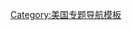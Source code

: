 {{Navbox
| name      = 旧西部的枪战与斗争
| title     = [[美国旧西部|旧西部]]的{{link-en|旧西部枪战列表|List of Old West gunfights|枪战}}与{{link-en|美国家仇|Family feuds in the United States|斗争}}
| state     = {{{state|autocollapse}}}
| listclass = hlist
| image = [[File:"Them_Three_Mexicans_Is_Eliminated"_by_Frederic_Remington_1897.jpg|250px]]

| group1 = {{link-en|旧西部枪战列表|List of Old West gunfights|枪战}}
| list1  = 
* {{link-en|「狂野比尔」希科克对戴维森·塔特枪战|Wild Bill Hickok – Davis Tutt shootout}}
* {{link-en|卢克·肖特对吉姆·考特赖特决斗|Luke Short – Jim Courtright duel}}
* {{link-en|海德公园枪战|Gunfight at Hide Park}}
* {{link-en|戈英斯内克大屠杀|Goingsnake Massacre}}
* {{link-en|斯图亚特的扼杀者#贝茨角之战|Stuart's Stranglers#Battle of Bates Point|贝茨角之战}}
* {{link-en|詹姆斯-扬格帮#1874-1876年|James-Younger Gang#1874-1876|诺斯菲尔德银行抢劫案}}
* {{link-en|布莱泽磨坊枪战|Gunfight at Blazer's Mill}}
* {{link-en|骷髅峡谷大屠杀|Skeleton Canyon Massacres}}
* {{link-en|长枝酒馆枪战|Long Branch Saloon Gunfight}}
* {{link-en|杂耍厅枪战|Variety Hall Shootout}}
* {{link-en|马瑟尔泥潭悲剧|Mussel Slough Tragedy}}
* {{link-en|五秒四死枪战|Four Dead in Five Seconds Gunfight}}
* {{link-en|瓜达卢佩峡谷大屠杀|Guadalupe Canyon Massacre}}
* {{link-en|“巴特”·马斯特森#广场之战|Bat Masterson#Battle of the Plaza|广场之战}}
* [[OK牧场枪战]]
* {{link-en|特立尼达枪战|Trinidad Gunfight}}
* {{link-en|杂耍剧院伏击|Vaudeville Theater Ambush}}
* {{link-en|亨尼韦尔枪战|Hunnewell Gunfight}}
* {{link-en|弗里斯科枪战|Frisco Shootout}}
* {{link-en|詹金斯酒馆大战|Big Fight at the Jenkins Saloon}}
* {{link-en|卢克·肖特对吉姆·考特赖特决斗|Luke Short – Jim Courtright duel卢克·肖特对吉姆·考特赖特枪战}}
* {{link-en|锡马龙之战|Battle of Cimarron}}
* {{link-en|阿兹特克土地与牛公司#违法行为|Aztec Land & Cattle Company#Lawlessness|坎宁迪亚布洛火车抢劫案}}
* {{link-en|惠姆发款员抢劫案|Wham Paymaster Robbery}}
* {{link-en|道尔顿帮#科菲维尔银行抢劫案|Dalton Gang#Coffeyville bank robbery|科菲维尔之战}}
* {{link-en|斯通畜栏之战|Battle of Stone Corral}}
* {{link-en|特雷斯哈卡莱斯之战|Battle of Tres Jacales}}
* {{link-en|英戈尔斯之战|Battle of Ingalls}}
* {{link-en|奥古斯丁·查康#莫伦西枪战|Augustine Chacon#Gunfight at Morenci|莫伦西枪战}}
* {{link-en|骷髅峡谷枪战|Skeleton Canyon Shootout}}
* {{link-en|布莱克韦尔枪战|Blackwell Gunfight}}
* {{link-en|朱诺码头枪战|Shootout on Juneau Wharf}}
* {{link-en|温泉城枪战|Hot Springs Gunfight}}
* {{link-en|威尔逊大牧场枪战|Shootout at Wilson Ranch}}
* {{link-en|科尔蒂纳纷争|Cortina Troubles}}
* {{link-en|拉斯库埃瓦斯战争|Las Cuevas War}}
* {{link-en|圣埃利萨里奥盐湖战争|San Elizario Salt War}}
* {{link-en|强盗战争|Bandit War}}
* [[费尔班克火车抢劫案]]
* {{link-en|哈维·洛根#莫阿布复仇枪战，其他的为逃避被捕而进行的杀戮|Harvey Logan#Moab revenge gunfight, other killings to avoid capture|莫阿布枪战}}
* {{link-en|战场枪战|Battleground Gunfight}}
* [[石泉城大屠杀|罗克斯普林斯大屠杀]]
* {{link-en|华人大屠杀小湾|Chinese Massacre Cove}}
* {{link-en|蒂博多大屠杀|Thibodaux Massacre}}
* {{link-en|汤姆·霍恩#科罗拉多牧场战争|Tom Horn#Colorado Range War|科罗拉多牧场战争}}
* {{link-en|布鲁克斯-麦克法兰斗争|Brooks–McFarland Feud|斯波科吉枪战}}
* {{link-en|坎宁迪亚布洛枪战|Canyon Diablo Shootout}}
* {{link-en|本森枪战|Shootout in Benson}}
* {{link-en|杰夫·基德尔#枪战与死亡|Jeff Kidder#Gunfight and death|纳科枪战}}
* {{link-en|麦金托什县治战争#尤福拉战役|McIntosh County Seat War#The Battle of Eufaula|尤福拉战役}}
* {{link-en|埃德·德鲁#索诺拉敦枪战|Ed Drew#Shootout at Sonoratown|索诺拉敦枪战}}
* {{link-en|格利森枪战|Gleeson Gunfight}}
* {{link-en|鲍尔小屋枪战|Power's Cabin Shootout}}
* {{link-en|贝尔维尤战争|Bellevue War}}
* {{link-en|科罗拉多劳工战争|Colorado Labor Wars}}
* {{link-en|科罗拉多煤田战争|Colorado Coalfield War}}
* {{link-en|1892年爱达荷科达伦劳工罢工运动|Coeur d'Alene, Idaho labor strike of 1892|爱达荷劳工罢工运动}}
* {{link-en|莫伍德大屠杀|Morewood massacre}}

| group2 = {{link-en|美国家仇|Family feuds in the United States|斗争}}
| list2  = 
* {{link-en|调整者-缓和者战争|Regulator–Moderator War}}
* {{link-en|塔特-埃弗雷特战争|Tutt–Everett War}}
* {{link-en|铁道战争|Railroad Wars}}
* {{link-en|铁道战争#普莱瑟县铁道战争|Railroad Wars#Placer County Railroad War|普莱瑟县铁道战争}}
* {{link-en|美国家仇#李-皮科克|List of feuds in the United States#Lee–Peacock|李-皮科克斗争}}
* {{link-en|萨顿-泰勒斗争|Sutton–Taylor feud}}
* {{link-en|绵羊战争|Sheep Wars}}
* {{link-en|霍雷尔兄弟|Horrell Brothers|霍雷尔-希金斯斗争}}
* [[布鲁克斯-巴克斯特战争]]
* {{link-en|梅森战争|Mason County War}}
* {{link-en|铁道战争#科罗拉多铁道战争|Railroad Wars#Colorado Railroad War|科罗拉多铁道战争}}
* {{link-en|林肯县战争|Lincoln County War}}
* {{link-en|科尔法克斯县法院 (新墨西哥州斯普林格)|Colfax County Courthouse (Springer, New Mexico)|科尔法克斯县战争}}
* {{link-en|厄普仇杀骑行|Earp Vendetta Ride}}
* [[歡樂谷戰爭]]
* {{link-en|道奇城战争|Dodge City War}}
* {{link-en|砍篱笆战争|Fence Cutting Wars}}
* {{link-en|温泉城枪战#弗林-多伦斗争|Hot Springs Gunfight#The Flynn–Doran feud|弗林-多伦斗争}}
* {{link-en|格雷县战争|Gray County War}}
* {{link-en|松鸦-啄木鸟战争|Jaybird–Woodpecker War}}
* [[约翰逊县战争]]
* {{link-en|伊尼德-庞德溪铁道战争|Enid-Pond Creek Railroad War}}
* {{link-en|射羊人战争|Sheepshooters' War}}
* {{link-en|布鲁克斯-麦克法兰斗争|Brooks–McFarland Feud}}
* {{link-en|里斯-汤森斗争|Reese–Townsend feud}}
* {{link-en|麦金托什县治战争|McIntosh County Seat War}}
* {{link-en|铁道战争#德舒特铁道战争|Railroad Wars#Deschutes Railroad War|德舒特铁道战争}}
* {{link-en|博伊斯-斯尼德斗争|Boyce–Sneed Feud}}

| group3 = 另见
| list3  = 
* {{link-en|联合太平洋比格斯普林斯抢劫案|Union Pacific Big Springs robbery|比格斯普林斯抢劫案}}
* {{link-en|莱克星顿谋杀者|Lexington Murders}}
* {{link-en|比斯比大屠杀|Bisbee Massacre}}
* {{link-en|干草地大屠杀|Hay Meadow Massacre}}
* {{link-en|迪普溪谋杀者|Deep Creek Murders}}
* {{link-en|斯普林溪突袭|Spring Creek Raid}}
* {{link-en|巴克斯特弯曲处火车抢劫案|Baxter's Curve Train Robbery}}
* {{link-en|贾比奇公共马车抢劫案|Jarbidge Stage Robbery}}
* {{link-en|县治战争|County seat war}}
* {{link-en|牧场战争|Range war}}
* {{link-en|乔纳森·R·戴维森|Jonathan R. Davis}}
* {{link-en|斯图亚特的扼杀者|Stuart's Stranglers}}

| below = 更多资料：{{link-en|旧西部枪战列表|List of Old West gunfights}}、{{link-en|旧西部枪战高手列表|List of Old West gunfighters}}和{{link-en|旧西部执法者列表|List of Old West lawmen}}

}}<noinclude>
{{collapsible option}}
[[Category:美国专题导航模板]]
</noinclude>